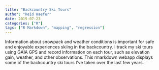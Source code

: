 ```yaml
---
title: "Backcountry Ski Tours"
author: "Reid Haefer"
date: 2019-07-23
categories: ["R"]
tags: ["R Markdown", "mapping", "regression"]
---
```


Information about snowpack and weather conditions is important for safe and enjoyable experiences skiing in the backcountry. I track my ski tours using GAIA GPS and record information on each tour, such as elevation gain, weather, and other observations. This rmarkdown webapp displays some of the backcountry ski tours I've taken over the last few years.

